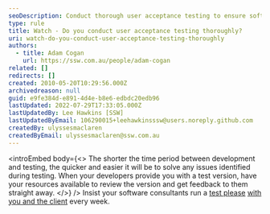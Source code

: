 ```yaml
---
seoDescription: Conduct thorough user acceptance testing to ensure software meets client needs and identify issues early on.
type: rule
title: Watch - Do you conduct user acceptance testing thoroughly?
uri: watch-do-you-conduct-user-acceptance-testing-thoroughly
authors:
  - title: Adam Cogan
    url: https://ssw.com.au/people/adam-cogan
related: []
redirects: []
created: 2010-05-20T10:29:56.000Z
archivedreason: null
guid: e9fe384d-e891-4d4e-b8e6-edbdc20edb96
lastUpdated: 2022-07-29T17:33:05.000Z
lastUpdatedBy: Lee Hawkins [SSW]
lastUpdatedByEmail: 106290015+leehawkinsssw@users.noreply.github.com
createdBy: ulyssesmaclaren
createdByEmail: ulyssesmaclaren@ssw.com.au
---
```


<introEmbed
  body={<>
The shorter the time period between development and testing, the quicker and easier it will be to solve any issues identified during testing. When your developers provide you with a test version, have your resources available to review the version and get feedback to them straight away.
  </>}
/>
Insist your software consultants run a [test please](/request-a-test-please) [with you and the client](/conduct-a-test-please-internally-and-then-with-the-client) every week.
